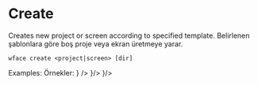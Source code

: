 
# Create



<MultiLang lang="en">
Creates new project or screen according to specified template.
</MultiLang>
<MultiLang lang="tr">
Belirlenen şablonlara göre boş proje veya ekran üretmeye yarar. 
</MultiLang>

`wface create <project|screen> [dir]` 


<MultiLang lang="en">
Examples: 
</MultiLang>
<MultiLang lang="tr">
Örnekler: 
</MultiLang>
<CommandHighlight command="wface create project" dscr={<Text en="Creates a project in current folder" tr="Mevcut konuma projeyi oluşturur."/>} />
<CommandHighlight command="wface create screen" dscr={<Text en="Creates a screen code file. This command should run on root directory of project" tr="Ekran kodu üretir. Proje kök dizininde çalıştırılmalıdır."/>}/>
<CommandHighlight command="wface create class" dscr={<Text en="Creates a empty class file in current folder" tr="Mevcut konuma boş bir class kodu üretir."/>}/>